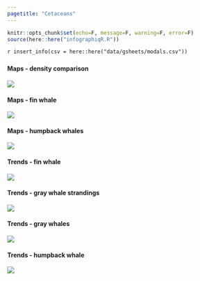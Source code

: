 ```yaml
---
pagetitle: "Cetaceans"
---
```


```r
knitr::opts_chunk$set(echo=F, message=F, warning=F, error=F)
source(here::here("infographiqR.R"))
```

`r insert_info(csv = here::here("data/gsheets/modals.csv"))`


### {.tabset}

#### Maps - density comparison

![](figures/Appendix S.LR.13.17 - Comparison of predicted densities for blue, fin and humpback whales.jpg)

#### Maps - fin whale

![](figures/Appendix S.LR.13.15 - Map Sightings Fin Whale 1991-2014.jpg)

#### Maps - humpback whales

![](figures/Appendix S.LR.13.16 - Map Sightings of humpback whales off US west coast 1991-2014.jpg)

#### Trends - fin whale

![](figures/Appendix S.LR.13.15 - Abundance Fin Whale 1991-2014.jpg)

#### Trends - gray whale strandings

![](figures/Appendix S.LR.13.18 - Gray whale strandings 2019-2020.jpg)

#### Trends - gray whales

![](figures/Appendix S.LR.13.14 - Density of gray whales 2005-2011jpg.jpg)

#### Trends - humpback whale

![](figures/Appendix S.LR.13.16 - Figure Sightings of humpback whales off US west coast 1991-2014.jpg)
